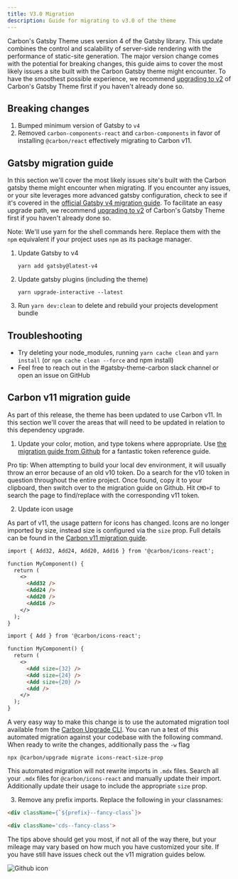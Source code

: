 ```yaml
---
title: V3.0 Migration
description: Guide for migrating to v3.0 of the theme
---
```


<PageDescription>

Carbon's Gatsby Theme uses version 4 of the Gatsby library. This update combines
the control and scalability of server-side rendering with the performance of
static-site generation. The major version change comes with the potential for
breaking changes, this guide aims to cover the most likely issues a site built
with the Carbon Gatsby theme might encounter. To have the smoothest possible
experience, we recommend [upgrading to v2](/guides/v2-migration) of Carbon's
Gatsby Theme first if you haven't already done so.

</PageDescription>

## Breaking changes

1. Bumped minimum version of Gatsby to `v4`
2. Removed `carbon-components-react` and `carbon-components` in favor of
   installing `@carbon/react` effectively migrating to Carbon v11.

## Gatsby migration guide

In this section we'll cover the most likely issues site's built with the Carbon
gatsby theme might encounter when migrating. If you encounter any issues, or
your site leverages more advanced gatsby configuration, check to see if it's
covered in the
[official Gatsby v4 migration guide](https://www.gatsbyjs.com/docs/reference/release-notes/migrating-from-v3-to-v4/).
To facilitate an easy upgrade path, we recommend
[upgrading to v2](/guides/v2-migration) of Carbon's Gatsby Theme first if you
haven't already done so.

<InlineNotification>

Note: We'll use yarn for the shell commands here. Replace them with the `npm`
equivalent if your project uses `npm` as its package manager.

</InlineNotification>

1. Update Gatsby to v4
   ```
   yarn add gatsby@latest-v4
   ```
2. Update gatsby plugins (including the theme)

   ```
   yarn upgrade-interactive --latest
   ```

3. Run `yarn dev:clean` to delete and rebuild your projects development bundle

## Troubleshooting

- Try deleting your node_modules, running `yarn cache clean` and `yarn install`
  (or `npm cache clean --force` and npm install)
- Feel free to reach out in the #gatsby-theme-carbon slack channel or open an
  issue on GitHub

## Carbon v11 migration guide

As part of this release, the theme has been updated to use Carbon v11. In this
section we'll cover the areas that will need to be updated in relation to this
dependency upgrade.

1. Update your color, motion, and type tokens where appropriate. Use
   [the migration guide from Github](https://github.com/carbon-design-system/carbon/blob/main/docs/migration/v11.md)
   for a fantastic token reference guide.

<InlineNotification>

Pro tip: When attempting to build your local dev environment, it will usually
throw an error because of an old v10 token. Do a search for the v10 token in
question throughout the entire project. Once found, copy it to your clipboard,
then switch over to the migration guide on Github. Hit `CMD+F` to search the
page to find/replace with the corresponding v11 token.

</InlineNotification>

2. Update icon usage

As part of v11, the usage pattern for icons has changed. Icons are no longer
imported by size, instead size is configured via the `size` prop. Full details
can be found in the
[Carbon v11 migration guide](https://github.com/carbon-design-system/carbon/blob/main/docs/migration/v11.md#changes-to-size).

<!-- prettier-ignore-start -->
```md path=Before
import { Add32, Add24, Add20, Add16 } from '@carbon/icons-react';

function MyComponent() {
  return (
    <>
      <Add32 />
      <Add24 />
      <Add20 />
      <Add16 />
    </>
  );
}
```

```md path=After
import { Add } from '@carbon/icons-react';

function MyComponent() {
  return (
    <>
      <Add size={32} />
      <Add size={24} />
      <Add size={20} />
      <Add />
    </>
  );
}
```
<!-- prettier-ignore-end -->

A very easy way to make this change is to use the automated migration tool
available from the
[Carbon Upgrade CLI](https://github.com/carbon-design-system/carbon/blob/main/packages/upgrade/README.md#usage).
You can run a test of this automated migration against your codebase with the
following command. When ready to write the changes, additionally pass the `-w`
flag

```
npx @carbon/upgrade migrate icons-react-size-prop
```

<InlineNotification>

This automated migration will not rewrite imports in `.mdx` files. Search all
your `.mdx` files for `@carbon/icons-react` and manually update their import.
Additionally update their usage to include the appropriate `size` prop.

</InlineNotification>

3. Remove any prefix imports. Replace the following in your classnames:

```md path=Before
<div className={`${prefix}--fancy-class`}>
```

```md path=After
<div className='cds--fancy-class'>
```

The tips above should get you most, if not all of the way there, but your
mileage may vary based on how much you have customized your site. If you have
still have issues check out the v11 migration guides below.

<Row className="resource-card-group">
  <Column colMd={4} colLg={4} noGutterSm>
    <ResourceCard
      subTitle="v11 Migration Guide on Github"
      href="https://github.com/carbon-design-system/carbon/blob/main/docs/migration/v11.md"
      actionIcon="launch"
      >

![Github icon](/images/github-icon.png)

  </ResourceCard>
</Column>
<Column colMd={4} colLg={4} noGutterSm>
    <ResourceCard
      subTitle="v11 Migration Guide"
     href="https://carbondesignsystem.com/migrating/guide/develop"
      actionIcon="launch"
      >

  </ResourceCard>
</Column>
</Row>
